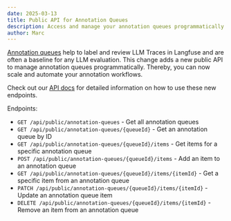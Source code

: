 ```yaml
---
date: 2025-03-13
title: Public API for Annotation Queues
description: Access and manage your annotation queues programmatically with our new Public API endpoints.
author: Marc
---
```



<ChangelogHeader />

[Annotation queues](/docs/evaluation/evaluation-methods/annotation) help to label and review LLM Traces in Langfuse and are often a baseline for any LLM evaluation. This change adds a new public API to manage annotation queues programmatically. Thereby, you can now scale and automate your annotation workflows.

Check out our [API docs](/docs/api) for detailed information on how to use these new endpoints.

Endpoints:

- `GET /api/public/annotation-queues` - Get all annotation queues
- `GET /api/public/annotation-queues/{queueId}` - Get an annotation queue by ID
- `GET /api/public/annotation-queues/{queueId}/items` - Get items for a specific annotation queue
- `POST /api/public/annotation-queues/{queueId}/items` - Add an item to an annotation queue
- `GET /api/public/annotation-queues/{queueId}/items/{itemId}` - Get a specific item from an annotation queue
- `PATCH /api/public/annotation-queues/{queueId}/items/{itemId}` - Update an annotation queue item
- `DELETE /api/public/annotation-queues/{queueId}/items/{itemId}` - Remove an item from an annotation queue

